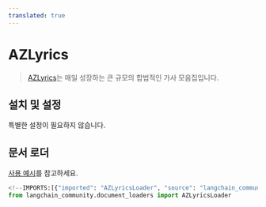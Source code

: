 ```yaml
---
translated: true
---
```


# AZLyrics

>[AZLyrics](https://www.azlyrics.com/)는 매일 성장하는 큰 규모의 합법적인 가사 모음집입니다.

## 설치 및 설정

특별한 설정이 필요하지 않습니다.

## 문서 로더

[사용 예시](/docs/integrations/document_loaders/azlyrics)를 참고하세요.

```python
<!--IMPORTS:[{"imported": "AZLyricsLoader", "source": "langchain_community.document_loaders", "docs": "https://api.python.langchain.com/en/latest/document_loaders/langchain_community.document_loaders.azlyrics.AZLyricsLoader.html", "title": "AZLyrics"}]-->
from langchain_community.document_loaders import AZLyricsLoader
```
